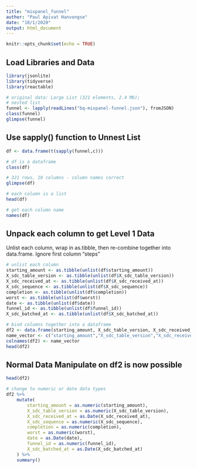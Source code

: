 ```yaml
---
title: "mixpanel_funnel"
author: "Paul Apivat Hanvongse"
date: "10/1/2020"
output: html_document
---
```


```r
knitr::opts_chunk$set(echo = TRUE)
```

## Load Libraries and Data



```r
library(jsonlite)
library(tidyverse)
library(reactable)

# original data: Large List (321 elements, 2.4 Mb); 
# nested list
funnel <- lapply(readLines("bq-mixpanel-funnel.json"), fromJSON)
class(funnel)
glimpse(funnel)

```

## Use sapply() function to Unnest List 


```r

df <- data.frame(t(sapply(funnel,c)))

# df is a dataframe
class(df)

# 321 rows, 10 columns - column names correct
glimpse(df)

# each column is a list
head(df)

# get each column name
names(df)
```

## Unpack each column to get Level 1 Data

Unlist each column, wrap in as.tibble, then re-combine together into data.frame.
Ignore first column "steps" 

```r

# unlist each column
starting_amount <- as.tibble(unlist(df$starting_amount))
X_sdc_table_version <- as.tibble(unlist(df$X_sdc_table_version))
X_sdc_received_at <- as.tibble(unlist(df$X_sdc_received_at))
X_sdc_sequence <- as.tibble(unlist(df$X_sdc_sequence))
completion <- as.tibble(unlist(df$completion))
worst <- as.tibble(unlist(df$worst))
date <- as.tibble(unlist(df$date))
funnel_id <- as.tibble(unlist(df$funnel_id))
X_sdc_batched_at <- as.tibble(unlist(df$X_sdc_batched_at))

# bind columns together into a dataframe
df2 <- data.frame(starting_amount, X_sdc_table_version, X_sdc_received_at, X_sdc_sequence, completion, worst, date, funnel_id, X_sdc_batched_at)
name_vector <- c("starting_amount","X_sdc_table_version","X_sdc_received_at","X_sdc_sequence","completion","worst","date","funnel_id","X_sdc_batched_at")
colnames(df2) <- name_vector
head(df2)

```

## Normal Data Manipulate on df2 is now possible

```r
head(df2)

# change to numeric or date data types
df2 %>%
    mutate(
        starting_amount = as.numeric(starting_amount),
        X_sdc_table_version = as.numeric(X_sdc_table_version),
        X_sdc_received_at = as.Date(X_sdc_received_at),
        X_sdc_sequence = as.numeric(X_sdc_sequence),
        completion = as.numeric(completion),
        worst = as.numeric(worst),
        date = as.Date(date),
        funnel_id = as.numeric(funnel_id),
        X_sdc_batched_at = as.Date(X_sdc_batched_at)
    ) %>%
    summary()
```
